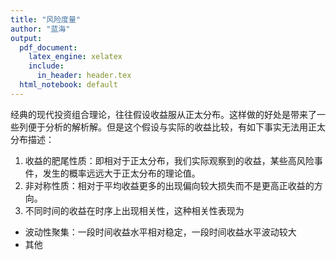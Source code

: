 ```yaml
---
title: "风险度量"
author: "蓝海"
output:
  pdf_document:
    latex_engine: xelatex
    include:
      in_header: header.tex
  html_notebook: default
---
```


经典的现代投资组合理论，往往假设收益服从正太分布。这样做的好处是带来了一些列便于分析的解析解。但是这个假设与实际的收益比较，有如下事实无法用正太分布描述：

1. 收益的肥尾性质：即相对于正太分布，我们实际观察到的收益，某些高风险事件，发生的概率远远大于正太分布的理论值。
2. 非对称性质：相对于平均收益更多的出现偏向较大损失而不是更高正收益的方向。
3. 不同时间的收益在时序上出现相关性，这种相关性表现为
  + 波动性聚集：一段时间收益水平相对稳定，一段时间收益水平波动较大
  + 其他
  
